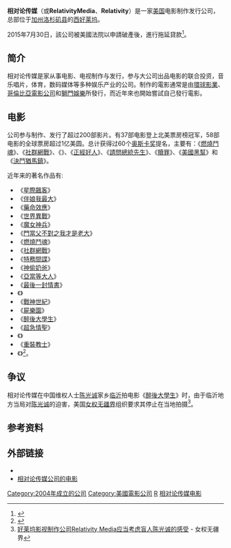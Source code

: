 {{about||愛因斯坦同名時空理論|相對論}}
{{NoteTA
|G1=Movie
}}
{{Infobox company
| company_name = Relativity Media
| company_logo = [[File:Relativity_media_logo_2010.jpg|File:Relativity media logo 2010.jpg]]
| caption      =
| slogan       = Entertainment
| type         = [[私人公司|私人公司]]
| founder      = [[Ryan_Kavanaugh|Ryan Kavanaugh]]
| foundation = {{start date and age|2004|5|18}}
| location_city = {{USA}}[[洛杉矶县_(加利福尼亚州)|洛杉矶县]][[西好萊塢_(加利福尼亞州)|西好莱坞]][[比佛利山|比佛利山]]
| key_people   = Ryan Kavanaugh (创始人、[[CEO|CEO]])<br>Steve Bertram (总裁、首席财务官)<ref name="coocfo">{{cite news | url=http://www.thewrap.com/movies/article/relativity-media-taps-steve-bertram-coo-cfo-24281 | title=Relativity Taps Steve Bertram as COO | date=January 27, 2011 | accessdate=2011-10-17 | archive-date=2019-12-02 | archive-url=https://web.archive.org/web/20191202173146/https://www.thewrap.com/movies/article/relativity-media-taps-steve-bertram-coo-cfo-24281/ | dead-url=no }}</ref><br>Brian Edwards (首席运营官)<ref name="coocfo"/>
| genre = [[獨立電影|獨立電影]]
| industry     = {{plainlist|
* [[娛樂|娛樂]]
* [[數位媒體|媒體]]
* [[電影業|電影業]]
}}
| products = {{plainlist|
* [[電影|電影]]
* [[音樂|音樂]]
}}
| homepage     = {{URL|http://www.relativitymediallc.com/}}
| subsid       = Rogue<br> Rogue Life<br> Rogue Sports<br> RelativityREAL<br> Relativity Music Group<br> Relativity Interactive<br> TV Sales and Distribution<ref>{{cite news| url= http://relativitymedia.com/about.asp| title= About| date= August 15, 2011| deadurl= yes| archiveurl= https://web.archive.org/web/20111006124017/http://relativitymedia.com/about.asp| archivedate= 2011年10月6日}}</ref><br> Rogue Film Network<br> Relativity DVD/Blu-Ray<br> Rogue Press
| divisions    =
| parent       = Ultra V Holdings
}}

'''相对论传媒'''（{{lang-en|'''Relativity Media'''}}或'''RelativityMedia'''、'''Relativity'''）是一家[[美国|美国]]电影制作发行公司，总部位于[[加州|加州]][[洛杉矶县_(加利福尼亚州)|洛杉矶县]]的[[西好萊塢_(加利福尼亞州)|西好莱坞]]。

2015年7月30日，該公司被美國法院以{{link-en|第11章附屬第11節|Chapter 11, Title 11, United States Code}}申請破產後，進行拖延貸款<ref>{{Cite web |url=http://deadline.com/2015/07/relativity-bankruptcy-ryan-kavanaugh-chapter-11-filing-1201485656/ |title=存档副本 |access-date=2015-07-31 |archive-date=2019-12-18 |archive-url=https://web.archive.org/web/20191218062605/https://deadline.com/2015/07/relativity-bankruptcy-ryan-kavanaugh-chapter-11-filing-1201485656/ |dead-url=no }}</ref>。

== 简介 ==
相对论传媒是家从事电影、电视制作与发行，参与大公司出品电影的联合投资，音乐唱片，体育，数码媒体等多种娱乐产业的公司。制作的電影通常是由[[環球影業|環球影業]]、[[哥倫比亞電影公司|哥倫比亞電影公司]]和[[獅門娛樂|獅門娛樂]]所發行，而近年來也開始嘗試自己發行電影。

== 电影 ==
公司参与制作、发行了超过200部影片。有37部电影登上北美票房榜冠军，58部电影的全球票房超过1亿美圆。总计获得过60个[[奥斯卡奖|奥斯卡奖]]提名，主要有：《[[燃燒鬥魂|燃燒鬥魂]]》、《[[社群網戰|社群網戰]]》、《{{link-en|狼嚎再起|The Wolfman (2010 film)}}》、《[[正經好人|正經好人]]》、《[[請問總統先生|請問總統先生]]》、《[[贖罪_(電影)|贖罪]]》、《[[美國黑幫|美國黑幫]]》和《[[決鬥猶馬鎮|決鬥猶馬鎮]]》。

近年来的著名作品有: 
*《[[星際飆客|星際飆客]]》
*《[[伴娘我最大|伴娘我最大]]》
*《[[藥命效應|藥命效應]]》
*《[[世界異戰|世界異戰]]》
*《[[魔女神兵|魔女神兵]]》
*《[[門當父不對之我才是老大|門當父不對之我才是老大]]》
*《[[燃燒鬥魂|燃燒鬥魂]]》
*《[[社群網戰|社群網戰]]》 
*《[[特務間諜|特務間諜]]》 
*《[[神偷奶爸|神偷奶爸]]》
*《[[亞當等大人|亞當等大人]]》 
*《[[最後一封情書|最後一封情書]]》
*《{{link-en|伴侶度假村|Couples Retreat}}》
*《[[戰神世紀|戰神世紀]]》
*《[[屍樂園|屍樂園]]》
*《[[21玩過界|醉後大學生]]》
*《[[超急情聖|超急情聖]]》
*《{{link-en|大白鯊3D|Shark Night 3D}}》 
*《[[重裝教士|重裝教士]]》
*《{{link-en|莎士比亞的祕密|Anonymous (film)}}》<ref>{{cite news| url=http://www.prnewswire.com/news-releases/netflix-and-relativity-media-announce-groundbreaking-deal-to-stream-first-run-studio-quality-theatrical-movies-to-netflix-subscribers-97833449.html| title=Netflix and Relativity Media Announce Groundbreaking Deal to Stream First Run, Studio Quality Theatrical Movies to Netflix Subscribers| date=July 6, 2010| accessdate=2011-10-17| archive-date=2020-10-22| archive-url=https://web.archive.org/web/20201022135719/https://www.prnewswire.com/news-releases/netflix-and-relativity-media-announce-groundbreaking-deal-to-stream-first-run-studio-quality-theatrical-movies-to-netflix-subscribers-97833449.html| dead-url=no}}</ref>。

== 争议 ==
相对论传媒在中国维权人士[[陈光诚|陈光诚]]家乡[[临沂|临沂]]拍电影《[[21玩過界|醉後大學生]]》时，由于临沂地方当局对[[陈光诚|陈光诚]]的迫害，美国[[女权无疆界|女权无疆界]]组织要求其停止在当地拍摄<ref>[http://www.nvquan.org/2011/10/relativity-media.html 好莱坞影视制作公司Relativity Media应当考虑盲人陈光诚的感受] {{Wayback|url=http://www.nvquan.org/2011/10/relativity-media.html |date=20111105022213 }} - 女权无疆界</ref>。

== 参考资料 ==
{{reflist}}

== 外部链接 ==
* {{official|http://www.relativitymediallc.com/}}
* [https://web.archive.org/web/20111016044050/http://movie.mtime.com/company/37933/ 相对论传媒公司的电影]

{{DEFAULTSORT:Relativity Media}}
[[Category:2004年成立的公司|Category:2004年成立的公司]]
[[Category:美國電影公司|Category:美國電影公司]]
[[Category:美國電影發行公司|R]]
[[Category:相对论传媒电影|]]